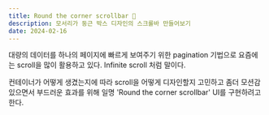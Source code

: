 ```yaml
---
title: Round the corner scrollbar 👀
description: 모서리가 둥근 박스 디자인의 스크롤바 만들어보기
date: 2024-02-16
---
```


대량의 데이터를 하나의 페이지에 빠르게 보여주기 위한 pagination 기법으로 요즘에는 scroll을 많이 활용하고 있다.
Infinite scroll 처럼 말이다.

컨테이너가 어떻게 생겼는지에 따라 scroll을 어떻게 디자인할지 고민하고 좀더 모션감 있으면서 부드러운 효과를 위해 일명 'Round the corner scrollbar' UI를 구현하려고 한다.